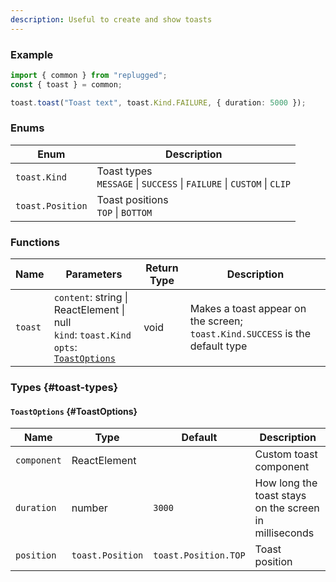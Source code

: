```yaml
---
description: Useful to create and show toasts
---
```



<RequiredNotice />

### Example

```ts
import { common } from "replugged";
const { toast } = common;

toast.toast("Toast text", toast.Kind.FAILURE, { duration: 5000 });
```

### Enums

| Enum             | Description                                                                 |
| ---------------- | --------------------------------------------------------------------------- |
| `toast.Kind`     | Toast types <br />`MESSAGE` \| `SUCCESS` \| `FAILURE` \| `CUSTOM` \| `CLIP` |
| `toast.Position` | Toast positions <br />`TOP` \| `BOTTOM`                                     |

### Functions

| Name    | Parameters                                                                                                                        | Return Type | Description                                                                  |
| ------- | --------------------------------------------------------------------------------------------------------------------------------- | ----------- | ---------------------------------------------------------------------------- |
| `toast` | <Required /> `content`: string \| ReactElement \| null <br /> `kind`: `toast.Kind` <br /> `opts`: [`ToastOptions`](#ToastOptions) | void        | Makes a toast appear on the screen; `toast.Kind.SUCCESS` is the default type |

### Types {#toast-types}

#### `ToastOptions` {#ToastOptions}

| Name        | Type             | Default              | Description                                            |
| ----------- | ---------------- | -------------------- | ------------------------------------------------------ |
| `component` | ReactElement     |                      | Custom toast component                                 |
| `duration`  | number           | `3000`               | How long the toast stays on the screen in milliseconds |
| `position`  | `toast.Position` | `toast.Position.TOP` | Toast position                                         |
